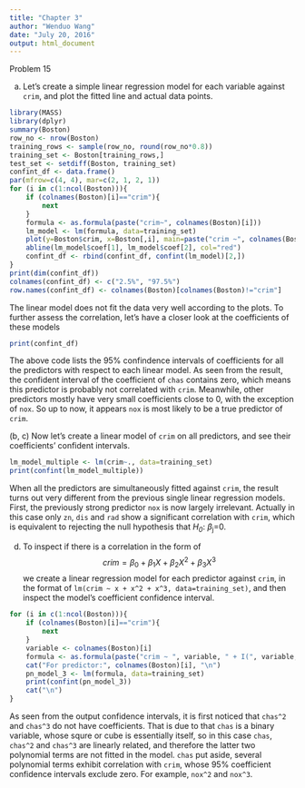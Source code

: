 ```yaml
---
title: "Chapter 3"
author: "Wenduo Wang"
date: "July 20, 2016"
output: html_document
---
```


Problem  15

(a)
Let's create a simple linear regression model for each variable against `crim`, and plot the fitted line and actual data points.
```r
library(MASS)
library(dplyr)
summary(Boston)
row_no <- nrow(Boston)
training_rows <- sample(row_no, round(row_no*0.8))
training_set <- Boston[training_rows,]
test_set <- setdiff(Boston, training_set)
confint_df <- data.frame()
par(mfrow=c(4, 4), mar=c(2, 1, 2, 1))
for (i in c(1:ncol(Boston))){
    if (colnames(Boston)[i]=="crim"){
        next
    }
    formula <- as.formula(paste("crim~", colnames(Boston)[i]))
    lm_model <- lm(formula, data=training_set)
    plot(y=Boston$crim, x=Boston[,i], main=paste("crim ~", colnames(Boston)[i]), pch=1, col="lightgray")
    abline(lm_model$coef[1], lm_model$coef[2], col="red")
    confint_df <- rbind(confint_df, confint(lm_model)[2,])
}
print(dim(confint_df))
colnames(confint_df) <- c("2.5%", "97.5%")
row.names(confint_df) <- colnames(Boston)[colnames(Boston)!="crim"]
```

The linear model does not fit the data very well according to the plots. To further assess the correlation, let's have a closer look at the coefficients of these models

```r
print(confint_df)
```

The above code lists the 95% confindence intervals of coefficients for all the predictors with respect to each linear model. As seen from the result, the confident interval of the coefficient of `chas` contains zero, which means this predictor is probably not correlated with `crim`. Meanwhile, other predictors mostly have very small coefficients close to 0, with the exception of `nox`. So up to now, it appears `nox` is most likely to be a true predictor of `crim`.

(b, c)
Now let's create a linear model of `crim` on all predictors, and see their coefficients' confident intervals.
```r
lm_model_multiple <- lm(crim~., data=training_set)
print(confint(lm_model_multiple))
```

When all the predictors are simultaneously fitted against `crim`, the result turns out very different from the previous single linear regression models.
First, the previously strong predictor `nox` is now largely irrelevant. Actually in this case only `zn`, `dis` and `rad` show a significant correlation with `crim`, which is equivalent to rejecting the null hypothesis that _H~0~_: $\beta$~j~=0.

(d)
To inspect if there is a correlation in the form of $$crim = \beta_0 + \beta_1 X + \beta_2 X^2 + \beta_3 X^3$$we create a linear regression model for each predictor against `crim`, in the format of `lm(crim ~ x + x^2 + x^3, data=training_set)`, and then inspect the model's coefficient confidence interval.
```r
for (i in c(1:ncol(Boston))){
    if (colnames(Boston)[i]=="crim"){
        next
    }
    variable <- colnames(Boston)[i]
    formula <- as.formula(paste("crim ~ ", variable, " + I(", variable, "^2) + I(", variable, "^3)", sep=""))
    cat("For predictor:", colnames(Boston)[i], "\n")
    pn_model_3 <- lm(formula, data=training_set)
    print(confint(pn_model_3))
    cat("\n")
}

```

As seen from the output confidence intervals, it is first noticed that `chas^2` and `chas^3` do not have coefficients. That is due to that `chas` is a binary variable, whose squre or cube is essentially itself, so in this case `chas`, `chas^2` and `chas^3` are linearly related, and therefore the latter two polynomial terms are not fitted in the model.
`chas` put aside, several polynomial terms exhibit correlation with `crim`, whose 95% coefficient confidence intervals exclude zero. For example, `nox^2` and `nox^3`.